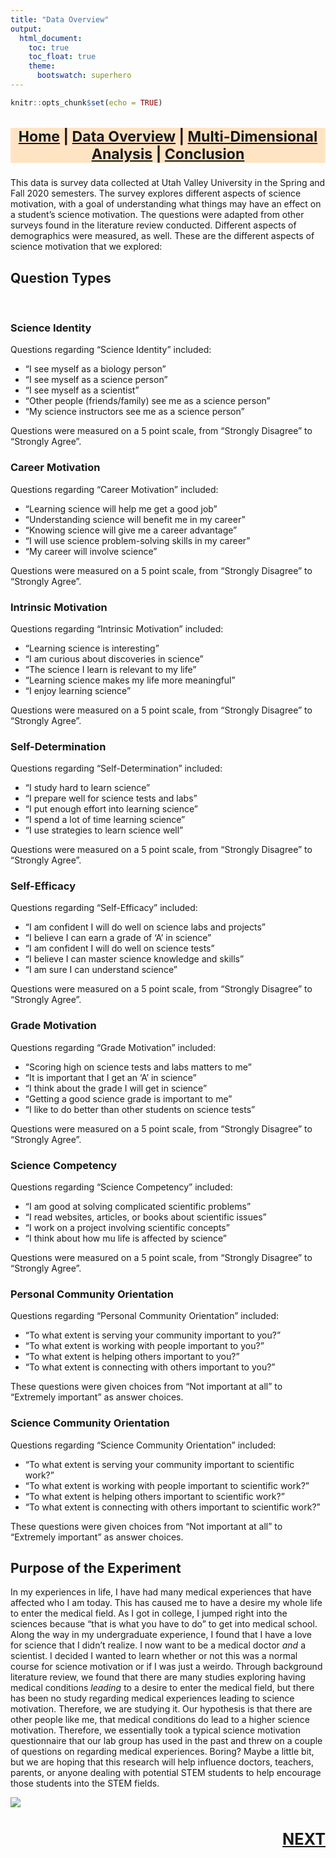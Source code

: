```yaml
---
title: "Data Overview"
output:
  html_document:
    toc: true
    toc_float: true
    theme:
      bootswatch: superhero
---
```


```r
knitr::opts_chunk$set(echo = TRUE)
```
<h3 style="background-color:bisque;text-align:center;font-size:165%;">[Home](https://pbischoff3.github.io/) | [Data Overview](https://pbischoff3.github.io/data_overview/) | [Multi-Dimensional Analysis](https://pbischoff3.github.io/mutli_dimensional_analysis/) | [Conclusion](https://pbischoff3.github.io/Conclusion/)</h3>

    
This data is survey data collected at Utah Valley University in the Spring and Fall 2020 semesters. The survey explores different aspects of science motivation, with a goal of understanding what things may have an effect on a student's science motivation. The questions were adapted from other surveys found in the literature review conducted. Different aspects of demographics were measured, as well. These are the different aspects of science motivation that we explored:
<br>

## **Question Types**
<br>

### Science Identity

Questions regarding "Science Identity" included:
<br>

  <ul>
    <li>"I see myself as a biology person"</li>
    <li>"I see myself as a science person"</li>
    <li>"I see myself as a scientist"</li>
    <li>"Other people (friends/family) see me as a science person"</li>
    <li>"My science instructors see me as a science person"</li>
  </ul>
Questions were measured on a 5 point scale, from "Strongly Disagree" to "Strongly Agree".

### Career Motivation

Questions regarding "Career Motivation" included:
<br>

  <ul>
    <li>"Learning science will help me get a good job"</li>
    <li>"Understanding science will benefit me in my career"</li>
    <li>"Knowing science will give me a career advantage"</li>
    <li>"I will use science problem-solving skills in my career"</li>
    <li>"My career will involve science"</li>
  </ul>
Questions were measured on a 5 point scale, from "Strongly Disagree" to "Strongly Agree".

### Intrinsic Motivation

Questions regarding "Intrinsic Motivation" included:
<br>

  <ul>
    <li>"Learning science is interesting"</li>
    <li>"I am curious about discoveries in science"</li>
    <li>"The science I learn is relevant to my life"</li>
    <li>"Learning science makes my life more meaningful"</li>
    <li>"I enjoy learning science"</li>
  </ul>
Questions were measured on a 5 point scale, from "Strongly Disagree" to "Strongly Agree".

### Self-Determination

Questions regarding "Self-Determination" included:
<br>

  <ul>
    <li>"I study hard to learn science"</li>
    <li>"I prepare well for science tests and labs"</li>
    <li>"I put enough effort into learning science"</li>
    <li>"I spend a lot of time learning science"</li>
    <li>"I use strategies to learn science well"</li>
  </ul>
Questions were measured on a 5 point scale, from "Strongly Disagree" to "Strongly Agree".

### Self-Efficacy 

Questions regarding "Self-Efficacy" included:
<br>

  <ul>
    <li>"I am confident I will do well on science labs and projects"</li>
    <li>"I believe I can earn a grade of 'A' in science"</li>
    <li>"I am confident I will do well on science tests"</li>
    <li>"I believe I can master science knowledge and skills"</li>
    <li>"I am sure I can understand science"</li>
  </ul>
Questions were measured on a 5 point scale, from "Strongly Disagree" to "Strongly Agree".

### Grade Motivation

Questions regarding "Grade Motivation" included:
<br>

  <ul>
    <li>"Scoring high on science tests and labs matters to me"</li>
    <li>"It is important that I get an 'A' in science"</li>
    <li>"I think about the grade I will get in science"</li>
    <li>"Getting a good science grade is important to me"</li>
    <li>"I like to do better than other students on science tests"</li>
  </ul>
Questions were measured on a 5 point scale, from "Strongly Disagree" to "Strongly Agree".

### Science Competency 

Questions regarding "Science Competency" included:
<br>

  <ul>
    <li>"I am good at solving complicated scientific problems"</li>
    <li>"I read websites, articles, or books about scientific issues"</li>
    <li>"I work on a project involving scientific concepts"</li>
    <li>"I think about how mu life is affected by science"</li>
  </ul>
Questions were measured on a 5 point scale, from "Strongly Disagree" to "Strongly Agree".

### Personal Community Orientation 

Questions regarding "Personal Community Orientation" included:
<br>

  <ul>
    <li>"To what extent is serving your community important to you?"</li>
    <li>"To what extent is working with people important to you?"</li>
    <li>"To what extent is helping others important to you?"</li>
    <li>"To what extent is connecting with others important to you?"</li>
  </ul>
  
These questions were given choices from "Not important at all" to "Extremely important" as answer choices. 
<br>

### Science Community Orientation

Questions regarding "Science Community Orientation" included:
<br>

  <ul>
    <li>"To what extent is serving your community important to scientific work?"</li>
    <li>"To what extent is working with people important to scientific work?"</li>
    <li>"To what extent is helping others important to scientific work?"</li>
    <li>"To what extent is connecting with others important to scientific work?"</li>
  </ul>

These questions were given choices from "Not important at all" to "Extremely important" as answer choices. 
<br>


## **Purpose of the Experiment**
In my experiences in life, I have had many medical experiences that have affected who I am today. This has caused me to have a desire my whole life to enter the medical field. As I got in college, I jumped right into the sciences because "that is what you have to do" to get into medical school. Along the way in my undergraduate experience, I found that I have a love for science that I didn't realize. I now want to be a medical doctor *and* a scientist. I decided I wanted to learn whether or not this was a normal course for science motivation or if I was just a weirdo. Through background literature review, we found that there are many studies exploring having medical conditions *leading* to a desire to enter the medical field, but there has been no study regarding medical experiences leading to science motivation. Therefore, we are studying it. Our hypothesis is that there are other people like me, that medical conditions do lead to a higher science motivation. Therefore, we essentially took a typical science motivation questionnaire that our lab group has used in the past and threw on a couple of questions on regarding medical experiences. Boring? Maybe a little bit, but we are hoping that this research will help influence doctors, teachers, parents, or anyone dealing with potential STEM students to help encourage those students into the STEM fields.

![](../R/Images/data_overview/science.gif)

<h3 style="text-align:right;font-size:180%;">[**NEXT**](https://pbischoff3.github.io/multi_dimensional_analysis/)

